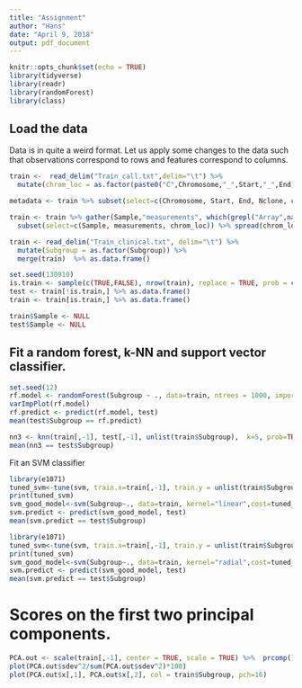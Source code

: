 ```yaml
---
title: "Assignment"
author: "Hans"
date: "April 9, 2018"
output: pdf_document
---
```


```r
knitr::opts_chunk$set(echo = TRUE)
library(tidyverse)
library(readr)
library(randomForest)
library(class)
```

## Load the data

Data is in quite a weird format. Let us apply some changes to the data such that observations correspond to rows and features correspond to columns.

```r
train <-  read_delim("Train_call.txt",delim="\t") %>%
  mutate(chrom_loc = as.factor(paste0("C",Chromosome,"_",Start,"_",End)))

metadata <- train %>% subset(select=c(Chromosome, Start, End, Nclone, chrom_loc))

train <- train %>% gather(Sample,"measurements", which(grepl("Array",names(train)))) %>%
  subset(select=c(Sample, measurements, chrom_loc)) %>% spread(chrom_loc, measurements)

train <- read_delim("Train_clinical.txt", delim="\t") %>%
  mutate(Subgroup = as.factor(Subgroup)) %>%
  merge(train)  %>% as.data.frame()

set.seed(130910)
is.train <- sample(c(TRUE,FALSE), nrow(train), replace = TRUE, prob = c(0.8,0.2))
test <- train[!is.train,] %>% as.data.frame()
train <- train[is.train,] %>% as.data.frame()

train$Sample <- NULL
test$Sample <- NULL
```

## Fit a random forest, k-NN and support vector classifier.

```r
set.seed(12)
rf.model <- randomForest(Subgroup ~ ., data=train, ntrees = 1000, importance=TRUE)
varImpPlot(rf.model)
rf.predict <- predict(rf.model, test)
mean(test$Subgroup == rf.predict)
```


```r
nn3 <- knn(train[,-1], test[,-1], unlist(train$Subgroup),  k=5, prob=TRUE)
mean(nn3 == test$Subgroup)
```

Fit an SVM classifier

```r
library(e1071)
tuned_svm<-tune(svm, train.x=train[,-1], train.y = unlist(train$Subgroup),kernel="linear", range=list(cost=10^(-2:2)))
print(tuned_svm)
svm_good_model<-svm(Subgroup~., data=train, kernel="linear",cost=tuned_svm$best.parameters$cost)
svm.predict <- predict(svm_good_model, test)
mean(svm.predict == test$Subgroup)
```

```r
library(e1071)
tuned_svm<-tune(svm, train.x=train[,-1], train.y = unlist(train$Subgroup),kernel="radial", range=list(cost=2^seq(-5,15,2), gamma=2^seq(-15,3,2)))
print(tuned_svm)
svm_good_model<-svm(Subgroup~., data=train, kernel="radial",cost=tuned_svm$best.parameters$cost)
svm.predict <- predict(svm_good_model, test)
mean(svm.predict == test$Subgroup)
```

# Scores on the first two principal components.

```r
PCA.out <- scale(train[,-1], center = TRUE, scale = TRUE) %>%  prcomp()
plot(PCA.out$sdev^2/sum(PCA.out$sdev^2)*100)
plot(PCA.out$x[,1], PCA.out$x[,2], col = train$Subgroup, pch=16)
```

